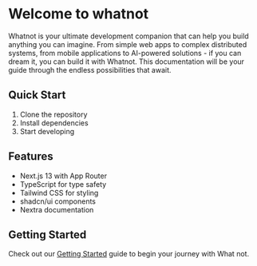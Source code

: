 # Welcome to whatnot

Whatnot is your ultimate development companion that can help you build anything you can imagine. From simple web apps to complex distributed systems, from mobile applications to AI-powered solutions - if you can dream it, you can build it with Whatnot. This documentation will be your guide through the endless possibilities that await.

## Quick Start

1. Clone the repository
2. Install dependencies
3. Start developing

## Features

- Next.js 13 with App Router
- TypeScript for type safety
- Tailwind CSS for styling
- shadcn/ui components
- Nextra documentation

## Getting Started

Check out our [Getting Started](/docs/getting-started) guide to begin your journey with What not.
